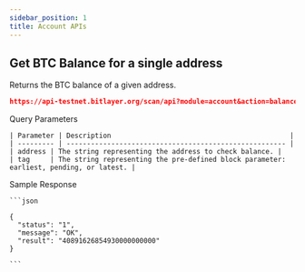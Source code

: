 ---
sidebar_position: 1
title: Account APIs
---


## Get BTC Balance for a single address
Returns the BTC balance of a given address.

```json
https://api-testnet.bitlayer.org/scan/api?module=account&action=balance&address=0x6630fcee2a4822f2df842a61d69dc4061bcaa534&tag=latest
```

<Tabs>
  <TabItem value="request" label="Request" default>
    Query Parameters

    | Parameter | Description                                            |
    | --------- | ------------------------------------------------------ |
    | address | The string representing the address to check balance. |
    | tag     | The string representing the pre-defined block parameter: earliest, pending, or latest. |
    
  </TabItem>
  <TabItem value="response" label="Response">
    Sample Response

    ```json

    {
      "status": "1",
      "message": "OK",
      "result": "40891626854930000000000"
    }

    ```

  </TabItem>
</Tabs>